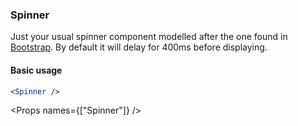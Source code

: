 
<Nav title="Spinner" />
<SEO title="Spinner" />

<Container>
<Article sidebar={[
  { id: 'Spinner', name: 'Spinner'},
  { id: 'Basic usage', name: 'Basic usage' },
  { id: 'Props', name: 'Props'}
]}>

# Spinner

Just your usual spinner component modelled after the one found in [Bootstrap](https://getbootstrap.com/docs/4.2/components/spinners/). By default it will delay for 400ms before displaying.

#### Basic usage

```jsx
<Spinner />
```

<Props names={["Spinner"]} />

</Article>
</Container>
